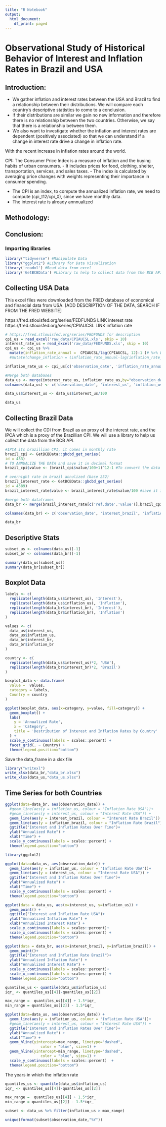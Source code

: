 ```yaml
---
title: "R Notebook"
output:
  html_document:
    df_print: paged
---
```


# Observational Study of Historical Behavior of Interest and Inflation Rates in Brazil and USA

## Introduction:
- We gather inflation and interest rates between the USA and Brazil to find a relationship between their distributions. We will compare each country's descriptive statistics to come to a conclusion. 
- If their distributions are similar we gain no new information and therefore there is no relationship between the two countries. Otherwise, we say that there is a relationship between them. 
- We also want to investigate whether the inflation and interest rates are dependent (positively associated) so that we can understand if a change in interest rate drive a change in inflation rate.

With the recent increase in inflation rates around the world.


CPI: The Consumer Price Index is a measure of inflation and the buying habits of urban consumers. 
- It includes prices for food, clothing, shelter, transportation, services, and sales taxes. 
- The index is calculated by averaging price changes with weights representing their importance in consumer spending. 

- The CPI is an index, to compute the annualized inflation rate, we need to compute (cpi_t12/cpi_0), since we have monthly data.
+ The interest rate is already annnualized

## Methodology:

## Conclusion:

### Importing libraries
```r
library("tidyverse") #Manipulate Data
library("ggplot2") #Library for Data Visualization
library('readxl') #Read data from excel
library('GetBCBData') #Library to help to collect data from the BCB API (Central Bank of Brazil)
```
## Collecting USA Data

This excel files were downloaded from the FRED database of economical and financial data from USA.
[ADD DESCRIPTION OF THE DATA, SEARCH IF FROM THE FRED WEBSITE]

https://fred.stlouisfed.org/series/FEDFUNDS LINK interest rate
https://fred.stlouisfed.org/series/CPIAUCSL LINK inflation rate
```r
# https://fred.stlouisfed.org/series/FEDFUNDS for description
cpi_us = read_excel('raw_data/CPIAUCSL.xls', skip = 10)
interest_rate_us = read_excel('raw_data/FEDFUNDS.xls', skip = 10)
cpi_us <- cpi_us %>%
  mutate(inflation_rate_annual =  CPIAUCSL/lag(CPIAUCSL, 12)-1 )# %>% LATER WHEN WE DECIDE TO COMPUTE THE CHANGE
  #mutate(change_inflation = (inflation_rate_annual-lag(inflation_rate_annual)))

inflation_rate_us <- cpi_us[c('observation_date', 'inflation_rate_annual')]

#Merge both databases
data_us <- merge(interest_rate_us, inflation_rate_us,by="observation_date")
colnames(data_us) <- c('observation_date', 'interest_us', 'inflation_us')

data_us$interest_us <- data_us$interest_us/100

data_us
```

## Collecting Brazil Data
We will collect the CDI from Brazil as an proxy of the interest rate, and the IPCA which is a proxy of the Brazillian CPI. We will use a library to help us collect the data from the BCB API.
```r

#IPCA its brazillian CPI, it comes in monthly rate
brazil_cpi <- GetBCBData::gbcbd_get_series(
id = 433)
# TO ANNUALIZE THE DATA and save it in decimal format
brazil_cpi$value <- (brazil_cpi$value/100+1)^12-1 #To convert the data into annualized IPCA

# overnight rate in brazil annulized (base 252)
brazil_interest_rate <- GetBCBData::gbcbd_get_series(
id = 4389)
brazil_interest_rate$value <- brazil_interest_rate$value/100 #save it in decimal format

#merge both dataframes
data_br <- merge(brazil_interest_rate[c('ref.date','value')],brazil_cpi[c('ref.date','value')],by="ref.date")

colnames(data_br) <- c('observation_date', 'interest_brazil', 'inflation_brazil')

data_br
```

## Descriptive Stats

```r
subset_us <- colnames(data_us)[-1]
subset_br <- colnames(data_br)[-1]

summary(data_us[subset_us])
summary(data_br[subset_br])
```
## Boxplot Data
```r
labels <- c(
  replicate(length(data_us$interest_us), 'Interest'),
  replicate(length(data_us$inflation_us), 'Inflation'),
  replicate(length(data_br$interest_br), 'Interest'),
  replicate(length(data_br$inflation_br), 'Inflation')
)

values <- c(
  data_us$interest_us, 
  data_us$inflation_us,
  data_br$interest_br,
  data_br$inflation_br
)

country <- c(
  replicate(length(data_us$interest_us)*2, 'USA'),
  replicate(length(data_br$interest_br)*2, 'Brazil')
)

boxplot_data <- data.frame(
  value =  values,
  category = labels,
  Country = country
)

ggplot(boxplot_data, aes(x=category, y=value, fill=category)) +
  geom_boxplot() + 
  labs(
    y = 'Annualized Rate',
    x = 'Category',
    title = 'Destribution of Interest and Inflation Rates by Country'
  ) +
  scale_y_continuous(labels = scales::percent) +
  facet_grid(. ~ Country) +
  theme(legend.position="bottom")
```

Save the data_frame in a xlsx file
```r
library("writexl")
write_xlsx(data_br,"data_br.xlsx")
write_xlsx(data_us,"data_us.xlsx")
```

## Time Series for both Countries


```r

ggplot(data=data_br, aes(observation_date)) +
  #geom_line(aes(y = inflation_us, colour = "Inflation Rate USA"))+
  #geom_line(aes(y = interest_us, colour = "Interest Rate USA")) +
  geom_line(aes(y = interest_brazil, colour = "Interest Rate Brazil")) +
  geom_line(aes(y = inflation_brazil, colour = "Inflation Rate Brazil"))+
  ggtitle("Interest and Inflation Rates Over Time")+
  ylab("Annualized Rate") +
  xlab("Time") +
  scale_y_continuous(labels = scales::percent) +
  theme(legend.position="bottom")


```


```r
library(ggplot2)

ggplot(data=data_us, aes(observation_date)) +
  geom_line(aes(y = inflation_us, colour = "Inflation Rate USA"))+
  geom_line(aes(y = interest_us, colour = "Interest Rate USA")) +
  ggtitle("Interest and Inflation Rates Over Time")+
  ylab("Annualized Rate") +
  xlab("Time") +
  scale_y_continuous(labels = scales::percent) +
  theme(legend.position="bottom")

```

```r
ggplot(data = data_us, aes(x=interest_us, y=inflation_us)) +
  geom_point() +
  ggtitle("Interest and Inflation Rate USA")+
  ylab("Annualized Inflation Rate") +
  xlab("Annualized Interest Rate") +
  scale_y_continuous(labels = scales::percent)+
  scale_x_continuous(labels = scales::percent) +
  theme(legend.position="bottom")
```


```r
ggplot(data = data_br, aes(x=interest_brazil, y=inflation_brazil)) +
  geom_point()+
  ggtitle("Interest and Inflation Rate Brazil")+
  ylab("Annualized Inflation Rate") +
  xlab("Annualized Interest Rate") +
  scale_y_continuous(labels = scales::percent)+
  scale_x_continuous(labels = scales::percent) +
  theme(legend.position="bottom")
```

```r
quantiles_us <- quantile(data_us$inflation_us)
iqr_ <- quantiles_us[[4]]-quantiles_us[[2]]

max_range =  quantiles_us[[4]] + 1.5*iqr_
min_range = quantiles_us[[2]] - 1.5*iqr_

ggplot(data=data_us, aes(observation_date)) +
  geom_line(aes(y = inflation_us, colour = "Inflation Rate USA"))+
  #geom_line(aes(y = interest_us, colour = "Interest Rate USA")) +
  ggtitle("Interest and Inflation Rates Over Time")+
  ylab("Annualized Rate") +
  xlab("Time") +
  geom_hline(yintercept=max_range, linetype="dashed", 
                color = "blue", size=1) +
  geom_hline(yintercept=min_range, linetype="dashed", 
                color = "blue", size=1) +
  scale_y_continuous(labels = scales::percent)  +
  theme(legend.position="bottom")
```
The years in which the inflation rate 

```r
quantiles_us <- quantile(data_us$inflation_us)
iqr_ <- quantiles_us[[4]]-quantiles_us[[2]]

max_range =  quantiles_us[[4]] + 1.5*iqr_
min_range = quantiles_us[[2]] - 1.5*iqr_

subset <- data_us %>% filter(inflation_us > max_range)

unique(format(subset$observation_date,"%Y"))
```



